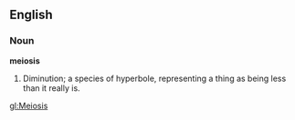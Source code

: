==English==

===Noun===

'''meiosis'''

#Diminution; a species of hyperbole, representing a thing as being less than it really is.

[[gl:Meiosis]]